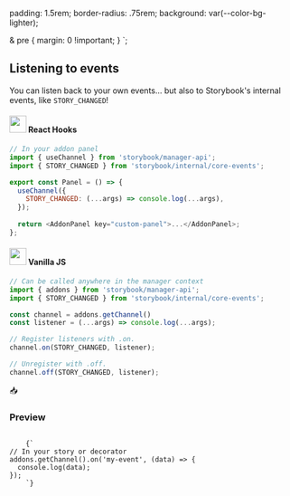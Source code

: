 

<Meta title="Slide 012" />

<Slide>

  padding: 1.5rem;
  border-radius: .75rem;
  background: var(--color-bg-lighter);

  & pre {
    margin: 0 !important;
  }
`;

## Listening to events 

You can listen back to your own events... but also to Storybook's internal events, like `STORY_CHANGED`!

<div style={{ 
  display: 'flex', 
  justifyContent: 'space-between', 
  gap: '2rem', 
  marginBlock: '3rem', 
}}>
<Card>
  <h4><img src="react.svg" alt="" width="30" /> React Hooks</h4>

```js
// In your addon panel
import { useChannel } from 'storybook/manager-api';
import { STORY_CHANGED } from 'storybook/internal/core-events';

export const Panel = () => {
  useChannel({
    STORY_CHANGED: (...args) => console.log(...args),
  });
 
  return <AddonPanel key="custom-panel">...</AddonPanel>;
};
```
  
</Card>

<Card>
  <h4><img src="js.svg" alt="" width="30" /> Vanilla JS</h4>

```js
// Can be called anywhere in the manager context
import { addons } from 'storybook/manager-api';
import { STORY_CHANGED } from 'storybook/internal/core-events';

const channel = addons.getChannel()
const listener = (...args) => console.log(...args);

// Register listeners with .on.
channel.on(STORY_CHANGED, listener);

// Unregister with .off.
channel.off(STORY_CHANGED, listener);
```
  
</Card>
  
  <div style={{ 
    flex: 1, 
    padding: '20px', 
    border: '1px solid #ddd', 
    borderRadius: '8px', 
    boxShadow: '0 2px 4px rgba(0,0,0,0.1)' 
  }}>
    <div style={{ fontSize: '24px', marginBottom: '10px' }}>📥</div>
    <h3>Preview</h3>
    <pre><code className="language-js">
    {`
// In your story or decorator
addons.getChannel().on('my-event', (data) => {
  console.log(data);
});
    `}
    </code></pre>
  </div>
</div>


</Slide>